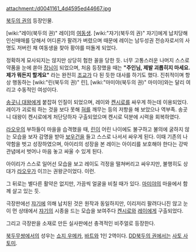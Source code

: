 attachment:/d0041161_4d4595ed44667.jpg


[[북두의 권]]의 등장인물.

[wiki:"레이(북두의 권)" 레이]의 [[여동생]]. [wiki:"쟈기(북두의 권)" 쟈기]에게 납치당해 인신매매를 당해서 어디론가 팔려가 버렸으며 때문에 레이는 남두성권 전승자로서의 사명도 저버린 채 여동생을 찾아 황야를 떠돌게 되었다.

정확하게 묘사되지는 않지만 상당히 험한 꼴을 당한 듯. 너무 고통스러운 나머지 스스로 약품을 눈에 쏟아 [[장님]]이 되었으며, 처음 등장했을 때는 '''"주인님, 제발 괴롭히지 마세요. 제가 뭐든지 할게요"''' 라는 완전히 [[조교]]가 다 된 듯한 대사를 하기도 했다. 진취적이며 항상 행동하는 [wiki:"린(북두의 권)" 린], [wiki:"마미야(북두의 권)" 마미야]와는 달리 여리고 수동적인 여성이다.

[[송곳니 대왕]]에게 붙잡혀 인질이 되었으며, 레이와 [[켄시로]]를 싸우게 하는데 이용되었다. 레이가 괴로워 하는 것을 보다 못해 [[혀]]를 깨무는 등의 저항을 해 보았으나 역부족. 송곳니 대왕이 켄시로에게 처단당하자 구출되었으며 켄시로 덕분에 시력을 회복하였다.

[[라오우]]의 부하들이 마을을 습격했을 때, [[린]]이 어린 나이에도 불구하고 불의에 굴하지 않는 모습을 보자 감명을 받아 [[보우건]]을 들고 스스로 나서서 싸우게 된다. 이때 기존의 나약함을 벗고 성장하였으며, 아이리의 성장을 본 레이는 아이리를 보호해야 한다는 강박관념에서 벗어나 마음 놓고 싸울 수 있게 된다. 

아이리가 스스로 일어선 모습을 보고 레이도 걱정을 떨쳐버리고 싸우지만, 불행히도 상대가 [[라오우]]가 이끄는 권왕군이었다. 이런.

그 뒤로는 별다른 활약은 없지만, 가끔씩 얼굴을 비칠 때가 있다. [[마미야]]의 마을에서 함께 살고 있는 듯.

극장판에선 [[쟈기]]에 의해 납치된 것은 원작과 동일하지만, 이리저리 팔려다니진 않고 눈이 먼 상태에서 [[쟈기]]의 시종을 드는 모습을 보여주다 [[켄시로]]와 [[레이]]에게 구출되었다.

그리고 극장판을 소재로 만든 실사판에선 충격적인 비주얼로 등장한다.

[[북두무쌍]]에서의 성우는 [[쇼지 우메카]], [[바트]]와 1인 2역이다. [[DD북두의 권]]에서는 [[사토 사토미]].
